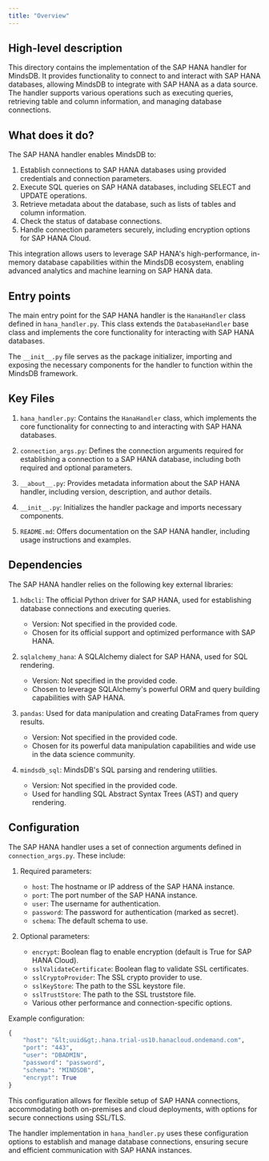 ```yaml
---
title: "Overview"
---
```


## High-level description
This directory contains the implementation of the SAP HANA handler for MindsDB. It provides functionality to connect to and interact with SAP HANA databases, allowing MindsDB to integrate with SAP HANA as a data source. The handler supports various operations such as executing queries, retrieving table and column information, and managing database connections.

## What does it do?
The SAP HANA handler enables MindsDB to:
1. Establish connections to SAP HANA databases using provided credentials and connection parameters.
2. Execute SQL queries on SAP HANA databases, including SELECT and UPDATE operations.
3. Retrieve metadata about the database, such as lists of tables and column information.
4. Check the status of database connections.
5. Handle connection parameters securely, including encryption options for SAP HANA Cloud.

This integration allows users to leverage SAP HANA's high-performance, in-memory database capabilities within the MindsDB ecosystem, enabling advanced analytics and machine learning on SAP HANA data.

## Entry points
The main entry point for the SAP HANA handler is the `HanaHandler` class defined in `hana_handler.py`. This class extends the `DatabaseHandler` base class and implements the core functionality for interacting with SAP HANA databases.

The `__init__.py` file serves as the package initializer, importing and exposing the necessary components for the handler to function within the MindsDB framework.

## Key Files
1. `hana_handler.py`: Contains the `HanaHandler` class, which implements the core functionality for connecting to and interacting with SAP HANA databases.

2. `connection_args.py`: Defines the connection arguments required for establishing a connection to a SAP HANA database, including both required and optional parameters.

3. `__about__.py`: Provides metadata information about the SAP HANA handler, including version, description, and author details.

4. `__init__.py`: Initializes the handler package and imports necessary components.

5. `README.md`: Offers documentation on the SAP HANA handler, including usage instructions and examples.

## Dependencies
The SAP HANA handler relies on the following key external libraries:

1. `hdbcli`: The official Python driver for SAP HANA, used for establishing database connections and executing queries.
   - Version: Not specified in the provided code.
   - Chosen for its official support and optimized performance with SAP HANA.

2. `sqlalchemy_hana`: A SQLAlchemy dialect for SAP HANA, used for SQL rendering.
   - Version: Not specified in the provided code.
   - Chosen to leverage SQLAlchemy's powerful ORM and query building capabilities with SAP HANA.

3. `pandas`: Used for data manipulation and creating DataFrames from query results.
   - Version: Not specified in the provided code.
   - Chosen for its powerful data manipulation capabilities and wide use in the data science community.

4. `mindsdb_sql`: MindsDB's SQL parsing and rendering utilities.
   - Version: Not specified in the provided code.
   - Used for handling SQL Abstract Syntax Trees (AST) and query rendering.

## Configuration
The SAP HANA handler uses a set of connection arguments defined in `connection_args.py`. These include:

1. Required parameters:
   - `host`: The hostname or IP address of the SAP HANA instance.
   - `port`: The port number of the SAP HANA instance.
   - `user`: The username for authentication.
   - `password`: The password for authentication (marked as secret).
   - `schema`: The default schema to use.

2. Optional parameters:
   - `encrypt`: Boolean flag to enable encryption (default is True for SAP HANA Cloud).
   - `sslValidateCertificate`: Boolean flag to validate SSL certificates.
   - `sslCryptoProvider`: The SSL crypto provider to use.
   - `sslKeyStore`: The path to the SSL keystore file.
   - `sslTrustStore`: The path to the SSL truststore file.
   - Various other performance and connection-specific options.

Example configuration:
```python
{
    "host": "&lt;uuid&gt;.hana.trial-us10.hanacloud.ondemand.com",
    "port": "443",
    "user": "DBADMIN",
    "password": "password",
    "schema": "MINDSDB",
    "encrypt": True
}
```

This configuration allows for flexible setup of SAP HANA connections, accommodating both on-premises and cloud deployments, with options for secure connections using SSL/TLS.

The handler implementation in `hana_handler.py` uses these configuration options to establish and manage database connections, ensuring secure and efficient communication with SAP HANA instances.